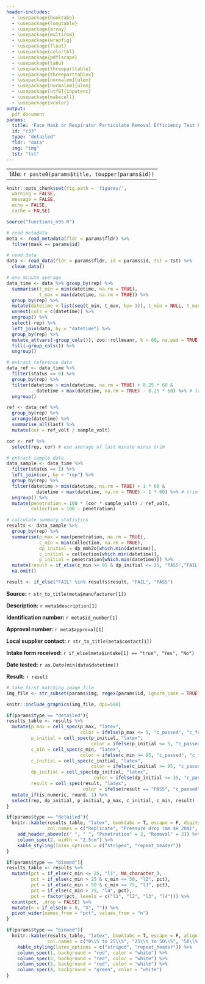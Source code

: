 ```yaml
---
header-includes:
  - \usepackage{booktabs}
  - \usepackage{longtable}
  - \usepackage{array}
  - \usepackage{multirow}
  - \usepackage{wrapfig}
  - \usepackage{float}
  - \usepackage{colortbl}
  - \usepackage{pdflscape}
  - \usepackage{tabu}
  - \usepackage{threeparttable}
  - \usepackage{threeparttablex}
  - \usepackage[normalem]{ulem}
  - \usepackage[normalem]{ulem}
  - \usepackage[utf8]{inputenc}
  - \usepackage{makecell}
  - \usepackage{xcolor}
output:
  pdf_document
params:
  title: 'Face Mask or Respirator Particulate Removal Efficiency Test Results of Qualification Testing - '
  id: "c33"
  type: "detailed"
  fldr: "data"
  img: "img"
  tst: "tst"
---
```


---
title: `r paste0(params$title, toupper(params$id))`
---

```r
knitr::opts_chunk$set(fig.path = 'figures/',
  warning = FALSE,
  message = FALSE,
  echo = FALSE,
  cache = FALSE)
```

\definecolor{c_failed}{RGB}{205,79,57}
\definecolor{c_passed}{RGB}{46,139,87}

```r
source("functions_n95.R")
```

```r
# read metadata
meta <- read_metadata(fldr = params$fldr) %>%
  filter(mask == params$id)
```

```r
# read data
data <- read_data(fldr = params$fldr, id = params$id, tst = tst) %>%
  clean_data()
```

```r
# one minute average
data_time <- data %>% group_by(rep) %>%
  summarise(t_min = min(datetime, na.rm = TRUE),
            t_max = max(datetime, na.rm = TRUE)) %>%
  group_by(rep) %>%
  mutate(datetime = list(seq(t_min, t_max, by= 1)), t_min = NULL, t_max = NULL) %>%
  unnest(cols = c(datetime)) %>%
  ungroup() %>%
  select(-rep) %>%
  left_join(data, by = "datetime") %>%
  group_by(rep) %>%
  mutate_at(vars(-group_cols()), zoo::rollmeanr, k = 60, na.pad = TRUE) %>%
  fill(-group_cols()) %>%
  ungroup()
```

```r
# extract reference data
data_ref <- data_time %>%
  filter(status == 0) %>%
  group_by(rep) %>%
  filter(datetime > min(datetime, na.rm = TRUE) + 0.25 * 60 &
           datetime < max(datetime, na.rm = TRUE) - 0.25 * 60) %>% # trim start and end
  ungroup()
```

```r
ref <- data_ref %>%
  group_by(rep) %>%
  arrange(datetime) %>%
  summarise_all(last) %>%
  mutate(cor = ref_volt / sample_volt)

cor <- ref %>%
  select(rep, cor) # use average of last minute minus trim
```

```r
# extract sample data
data_sample <- data_time %>%
  filter(status == 1) %>%
  left_join(cor, by = "rep") %>%
  group_by(rep) %>%
  filter(datetime > min(datetime, na.rm = TRUE) + 1 * 60 &
           datetime < max(datetime, na.rm = TRUE) - 1 * 60) %>% # trim first and last minute
  ungroup() %>%
  mutate(penetration = 100 * (cor * sample_volt) / ref_volt,
         collection = 100 - penetration)
```

```r
# calculate summary statistics
results <- data_sample %>%
  group_by(rep) %>%
  summarise(p_max = max(penetration, na.rm = TRUE),
            c_min = min(collection, na.rm = TRUE),
            dp_initial = dp_mmh2o[which.min(datetime)],
            c_initial = collection[which.min(datetime)],
            p_initial = penetration[which.min(datetime)]) %>%
  mutate(result = if_else(c_min >= 95 & dp_initial <= 35, "PASS","FAIL")) %>%
  na.omit()
```

```r
result <- if_else("FAIL" %in% results$result, "FAIL", "PASS")
```

\begin{Large}
\begin{center}(Not for Distribution)\end{center}
\end{Large}

**Source:** `r str_to_title(meta$manufacturer[1])`

**Description:**  `r meta$description[1]` 

**Identification number:**  `r meta$id_number[1]` 

**Approval number:**  `r meta$approval[1]`

**Local supplier contact:**  `r str_to_title(meta$contact[1])`

**Intake form received:** `r if_else(meta$intake[1] == "true", "Yes", "No")`

**Date tested:**	`r as.Date(min(data$datetime))`

**Result:**	`r result`

```r
# take first matching image file
img_file <- str_subset(params$img, regex(params$id, ignore_case = TRUE))[1]
```

```r
knitr::include_graphics(img_file, dpi=500)
```

```r
if(params$type == "detailed"){
results_table <- results %>%
  mutate(p_max = cell_spec(p_max, "latex",
                           color = ifelse(p_max <= 5, "c_passed", "c_failed")),
         p_initial = cell_spec(p_initial, "latex",
                               color = ifelse(p_initial <= 5, "c_passed", "c_failed")),
         c_min = cell_spec(c_min, "latex",
                           color = ifelse(c_min >= 95, "c_passed", "c_failed")),
         c_initial = cell_spec(c_initial, "latex",
                               color = ifelse(c_initial >= 95, "c_passed", "c_failed")),
         dp_initial = cell_spec(dp_initial, "latex",
                                color = ifelse(dp_initial <= 35, "c_passed", "c_failed")),
         result = cell_spec(result, "latex",
                            color = ifelse(result == "PASS", "c_passed", "c_failed"))) %>%
  mutate_if(is.numeric, round, 1) %>%
  select(rep, dp_initial, p_initial, p_max, c_initial, c_min, result)
}
```

```r
if(params$type == "detailed"){
  knitr::kable(results_table, "latex", booktabs = T, escape = F, digits = 1, align = "c",
               col.names = c("Replicate", "Pressure drop (mm $H_20$)", "Initial (\\%)", "Maximum (\\%)", "Initial (\\%)", "Minimum (\\%)", "Result")) %>%
    add_header_above(c(" ", " ", "Penetration" = 2, "Removal" = 2)) %>%
    column_spec(2, width = "2.5cm") %>%
    kable_styling(latex_options = c("striped", "repeat_header"))
}
```

```r
if(params$type == "binned"){
results_table <- results %>%
  mutate(pct = if_else(c_min <= 25, "l1", NA_character_),
         pct = if_else(c_min > 25 & c_min <= 50, "l2", pct),
         pct = if_else(c_min > 50 & c_min <= 75, "l3", pct),
         pct = if_else(c_min > 75, "l4", pct),
         pct = factor(pct, levels = c("l1", "l2", "l3", "l4"))) %>%
  count(pct, .drop = FALSE) %>%
  mutate(n = if_else(n > 0, "X", "")) %>%
  pivot_wider(names_from = "pct", values_from = "n")
}
```

```r
if(params$type == "binned"){
  knitr::kable(results_table, "latex", booktabs = T, escape = F, align = "c",
               col.names = c("0\\% to 25\\%", "25\\% to 50\\%", "50\\% to 75\\%", "75\\% to 100\\%")) %>%
    kable_styling(latex_options = c("striped", "repeat_header")) %>%
    column_spec(1, background = "red", color = "white") %>%
    column_spec(2, background = "red", color = "white") %>%
    column_spec(3, background = "red", color = "white") %>%
    column_spec(4, background = "green", color = "white")
}
```
